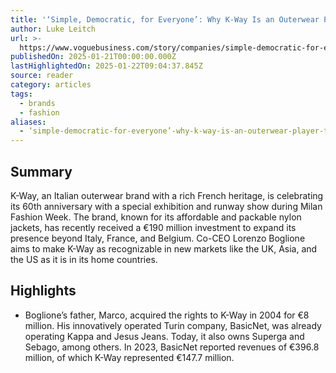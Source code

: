 ```yaml
---
title: '‘Simple, Democratic, for Everyone’: Why K-Way Is an Outerwear Player to Watch'
author: Luke Leitch
url: >-
  https://www.voguebusiness.com/story/companies/simple-democratic-for-everyone-why-k-way-is-an-outerwear-player-to-watch?uID=58ba29f6592c24ef0bdefa76114a43982a806c17a289ed758a3b0794fe834435&utm_campaign=VB_NEWS_Kirsty_TUES_210125&utm_source=newsletter&utm_brand=vb&utm_mailing=VB_NEWS_Kirsty_TUES_210125&utm_medium=email&utm_term=VB_VogueBusiness
publishedOn: 2025-01-21T00:00:00.000Z
lastHighlightedOn: 2025-01-22T09:04:37.845Z
source: reader
category: articles
tags:
  - brands
  - fashion
aliases:
  - ‘simple-democratic-for-everyone’-why-k-way-is-an-outerwear-player-to-watch
---
```

## Summary

K-Way, an Italian outerwear brand with a rich French heritage, is celebrating its 60th anniversary with a special exhibition and runway show during Milan Fashion Week. The brand, known for its affordable and packable nylon jackets, has recently received a €190 million investment to expand its presence beyond Italy, France, and Belgium. Co-CEO Lorenzo Boglione aims to make K-Way as recognizable in new markets like the UK, Asia, and the US as it is in its home countries.

## Highlights
- Boglione’s father, Marco, acquired the rights to K-Way in 2004 for €8 million. His innovatively operated Turin company, BasicNet, was already operating Kappa and Jesus Jeans. Today, it also owns Superga and Sebago, among others. In 2023, BasicNet reported revenues of €396.8 million, of which K-Way represented €147.7 million.

